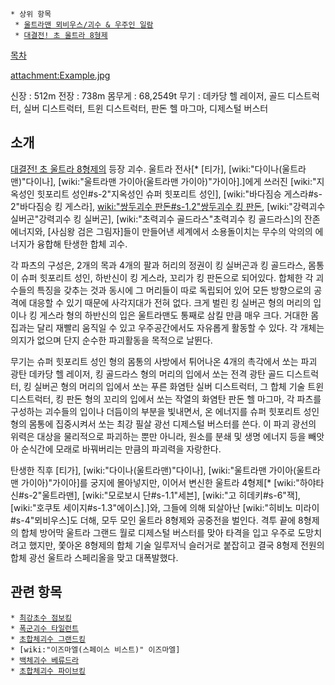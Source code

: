  * 상위 항목
  * [[울트라맨 뫼비우스/괴수 & 우주인 일람]]
  * [[대결전! 초 울트라 8형제]]

[[목차]]

attachment:Example.jpg

신장 : 512m
전장 : 738m
몸무게 : 68,2549t
무기 : 데카당 헬 레이저, 골드 디스트럭터, 실버 디스트럭터, 트윈 디스트럭터, 판돈 헬 마그마, 디제스털 버스터

== 소개 ==
[[대결전! 초 울트라 8형제]]의 등장 괴수. 울트라 전사[* [티가], [wiki:"다이나(울트라맨)"다이나], [wiki:"울트라맨 가이아(울트라맨 가이아)"가이아].]에게 쓰러진 [wiki:"지옥성인 힛포리트 성인#s-2"지옥성인 슈퍼 힛포리트 성인], [wiki:"바다짐승 게스라#s-2"바다짐승 킹 게스라], [[wiki:"쌍두괴수 판돈#s-1.2"쌍두괴수 킹 판돈]], [wiki:"강력괴수 실버곤"강력괴수 킹 실버곤], [wiki:"초력괴수 골드라스"초력괴수 킹 골드라스]의 잔존 에너지와, [사심왕 검은 그림자]들이 만들어낸 세계에서 소용돌이치는 무수의 악의의 에너지가 융합해 탄생한 합체 괴수.

각 파츠의 구성은, 2개의 목과 4개의 팔과 허리의 정권이 킹 실버곤과 킹 골드라스, 몸통이 슈퍼 힛포리트 성인, 하반신이 킹 게스라, 꼬리가 킹 판돈으로 되어있다. 합체한 각 괴수들의 특징을 갖추는 것과 동시에 그 머리들이 따로 독립되어 있어 모든 방향으로의 공격에 대응할 수 있기 때문에 사각지대가 전혀 없다. 크게 벌린 킹 실버곤 형의 머리의 입이나 킹 게스라 형의 하반신의 입은 울트라맨도 통째로 삼킬 만큼 매우 크다. 거대한 몸집과는 달리 재빨리 움직일 수 있고 우주공간에서도 자유롭게 활동할 수 있다. 각 개체는 의지가 없으며 단지 순수한 파괴활동을 목적으로 날뛴다. 

무기는 슈퍼 힛포리트 성인 형의 몸통의 사방에서 튀어나온 4개의 촉각에서 쏘는 파괴 광탄 데카당 헬 레이저, 킹 골드라스 형의 머리의 입에서 쏘는 전격 광탄 골드 디스트럭터, 킹 실버곤 형의 머리의 입에서 쏘는 푸른 화염탄 실버 디스트럭터, 그 합체 기술 트윈 디스트럭터, 킹 판돈 형의 꼬리의 입에서 쏘는 작열의 화염탄 판돈 헬 마그마, 각 파츠를 구성하는 괴수들의 입이나 더듬이의 부분을 빛내면서, 온 에너지를 슈퍼 힛포리트 성인 형의 몸통에 집중시켜서 쏘는 최강 필살 광선 디제스털 버스터를 쓴다. 이 파괴 광선의 위력은 대상을 물리적으로 파괴하는 뿐만 아니라, 원소를 분쇄 및 생명 에너지 등을 빼앗아 순식간에 모래로 바꿔버리는 만큼의 파괴력을 자랑한다.

탄생한 직후 [티가], [wiki:"다이나(울트라맨)"다이나], [wiki:"울트라맨 가이아(울트라맨 가이아)"가이아]를 궁지에 몰아넣지만, 이어서 변신한 울트라 4형제[* [wiki:"하야타 신#s-2"울트라맨], [wiki:"모로보시 단#s-1.1"세븐], [wiki:"고 히데키#s-6"잭], [wiki:"호쿠토 세이지#s-1.3"에이스].]와, 그들에 의해 되살아난 [wiki:"히비노 미라이#s-4"뫼비우스]도 더해, 모두 모인 울트라 8형제와 공중전을 벌인다. 격투 끝에 8형제의 합체 방어막 울트라 그랜드 월로 디제스털 버스터를 맞아 타격을 입고 우주로 도망치려고 했지만, 쫓아온 8형제의 합체 기술 일루저닉 슬러거로 붙잡히고 결국 8형제 전원의 합체 광선 울트라 스페리올을 맞고 대폭발했다. 

== 관련 항목 ==
 * [[최강초수 점보킹]]
 * [[폭군괴수 타일런트]]
 * [[초합체괴수 그랜드킹]]
 * [wiki:"이즈마엘(스페이스 비스트)" 이즈마엘]
 * [[백체괴수 베류드라]]
 * [[초합체괴수 파이브킹]]
